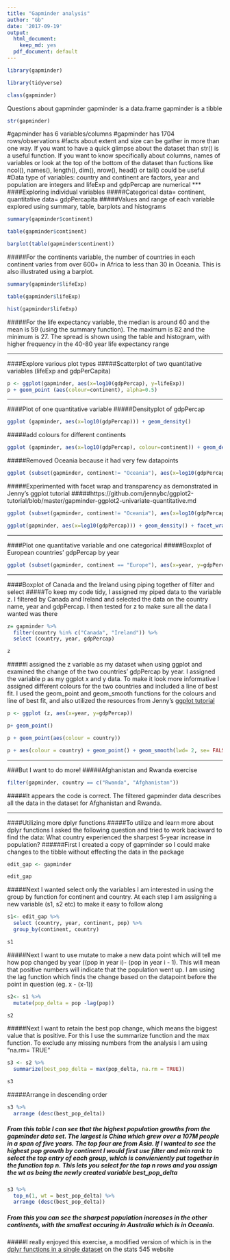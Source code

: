 ```yaml
---
title: "Gapminder analysis"
author: "Gb"
date: '2017-09-19'
output:
  html_document: 
    keep_md: yes
  pdf_document: default
---
```


```r
library(gapminder)
```

```r
library(tidyverse)
```
```r
class(gapminder)
```
Questions about gapminder
gapminder is a data.frame
gapminder is a tibble
```r
str(gapminder)
```
#gapminder has 6 variables/columns
#gapminder has 1704 rows/observations
#facts about extent and size can be gather in more than one way.  If you want to have a quick glimpse about the dataset than str() is a useful function.  If you want to know specifically about columns, names of variables or look at the top of the bottom of the dataset than fuctions like ncol(), names(), length(), dim(), nrow(), head() or tail() could be useful
#Data type of variables: country and continent are factors, year and population are integers and lifeExp and gdpPercap are numerical
***
####Exploring individual variables
#####Categorical data= continent, quantitative data= gdpPercapita
#####Values and range of each variable explored using summary, table, barplots and histograms

```r
summary(gapminder$continent)
```
```r
table(gapminder$continent)
```
```r
barplot(table(gapminder$continent))
```

#####For the continents variable, the number of countries in each continent varies from over 600+ in Africa to less than 30 in Oceania. This is also illustrated using a barplot.
 

```r
summary(gapminder$lifeExp)
```
```r
table(gapminder$lifeExp)
```
```r
hist(gapminder$lifeExp)
```

#####For the life expectancy variable, the median is around 60 and the mean is 59 (using the summary function).  The maximum is 82 and the minimum is 27.  The spread is shown using the table and histogram, with higher frequency in the 40-80 year life expectancy range

***
####Explore various plot types
#####Scatterplot of two quantitative variables (lifeExp and gdpPerCapita)

```r
p <- ggplot(gapminder, aes(x=log10(gdpPercap), y=lifeExp))
p + geom_point (aes(colour=continent), alpha=0.5)
```

***
####Plot of one quantitative variable
#####Densityplot of gdpPercap

```r
ggplot (gapminder, aes(x=log10(gdpPercap))) + geom_density()
```

#####add colours for different continents

```r
ggplot (gapminder, aes(x=log10(gdpPercap), colour=continent)) + geom_density()
```

#####Removed Oceania because it had very few datapoints

```r
ggplot (subset(gapminder, continent!= "Oceania"), aes(x=log10(gdpPercap), colour=continent)) + geom_density()
```

#####Experimented with facet wrap and transparency as demonstrated in Jenny's ggplot tutorial
#####https://github.com/jennybc/ggplot2-tutorial/blob/master/gapminder-ggplot2-univariate-quantitative.md

```r
ggplot (subset(gapminder, continent!= "Oceania"), aes(x=log10(gdpPercap), fill=continent)) + geom_density(alpha=0.2)
```
```r
ggplot(gapminder, aes(x=log10(gdpPercap))) + geom_density() + facet_wrap(~ continent)
```

***
####Plot one quantitative variable and one categorical
#####Boxplot of European countries' gdpPercap by year

```r
ggplot (subset(gapminder, continent == "Europe"), aes(x=year, y=gdpPercap)) + geom_boxplot(aes(group=year))
```

***
####Boxplot of Canada and the Ireland using piping together of filter and select
#####To keep my code tidy, I assigned my piped data to the variable z.  I filtered by Canada and Ireland and selected the data on the country name, year and gdpPercap.  I then tested for z to make sure all the data I wanted was there

```r
z= gapminder %>% 
  filter(country %in% c("Canada", "Ireland")) %>% 
  select (country, year, gdpPercap)
```
```r
z
```

#####I assigned the z variable as my dataset when using ggplot and examined the change of the two countries' gdpPercap by year.  I assigned the variable p as my ggplot x and y data. To make it look more informative I assigned different colours for the two countries and included a line of best fit.  I used the geom_point and geom_smooth functions for the colours and line of best fit, and also utilized the resources from Jenny's [ggplot tutorial](https://github.com/jennybc/ggplot2-tutorial/blob/master/gapminder-ggplot2-scatterplot.md)

```r
p <- ggplot (z, aes(x=year, y=gdpPercap))
```
```r
p+ geom_point()
```

```r
p + geom_point(aes(colour = country))
```
```r
p + aes(colour = country) + geom_point() + geom_smooth(lwd= 2, se= FALSE)
```

***
###But I want to do more!
#####Afghanistan and Rwanda exercise

```r
filter(gapminder, country == c("Rwanda", "Afghanistan"))
```

#####It appears the code is correct.  The filtered gapminder data describes all the data in the dataset for Afghanistan and Rwanda.

***
####Utilizing more dplyr functions
#####To utilize and learn more about dplyr functions I asked the following question and tried to work backward to find the data: What country experienced the sharpest 5-year increase in population?
######First I created a copy of gapminder so I could make changes to the tibble without effecting the data in the package
```r
edit_gap <- gapminder
```
```r
edit_gap
```

#####Next I wanted select only the variables I am interested in using the group by function for continent and country.  At each step I am assigning a new variable (s1, s2 etc) to make it easy to follow along

```r
s1<- edit_gap %>%
  select (country, year, continent, pop) %>% 
  group_by(continent, country)
```

```r
s1
```


#####Next I want to use mutate to make a new data point which will tell me how pop changed by year ((pop in year i)- (pop in year i - 1). This will mean that positive numbers will indicate that the population went up.  I am using the lag function which finds the change based on the datapoint before the point in question (eg. x - (x-1))

```r
s2<- s1 %>% 
  mutate(pop_delta = pop -lag(pop))
```

```r
s2
```


#####Next I want to retain the best pop change, which means the biggest value that is positive. For this I use the summarize function and the max function.  To exclude any missing numbers from the analysis I am using "na.rm= TRUE"

```r
s3 <- s2 %>% 
  summarize(best_pop_delta = max(pop_delta, na.rm = TRUE))
```

```r
s3
```

#####Arrange in descending order

```r
s3 %>% 
  arrange (desc(best_pop_delta))
```

##### From this table I can see that the highest population growths from the gapminder data set.  The largest is China which grew over a 107M people in a span of five years. The top four are from Asia.  If I wanted to see the highest pop growth by continent I would first use filter and min rank to select the top entry of each group, which is convieniently put together in the function top n.  This lets you select for the top n rows and you assign the wt as being the newly created variable best_pop_delta

```r
s3 %>%
  top_n(1, wt = best_pop_delta) %>% 
  arrange (desc(best_pop_delta))
```

##### From this you can see the sharpest population increases in the other continents, with the smallest occuring in Australia which is in Oceania.  
#####I really enjoyed this exercise, a modified version of which is in the [dplyr functions in a single dataset](http://stat545.com/block010_dplyr-end-single-table.html#grand-finale) on the stats 545 website


